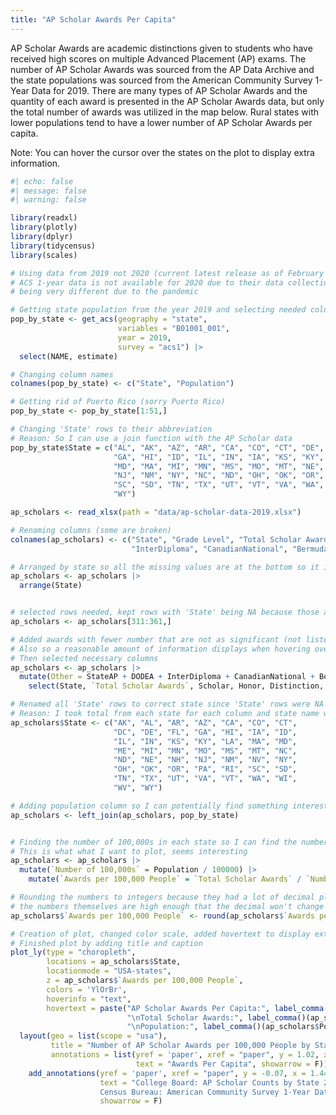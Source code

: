 ```yaml
---
title: "AP Scholar Awards Per Capita"
---
```


AP Scholar Awards are academic distinctions given to students who have received high scores on multiple Advanced Placement (AP) exams. The number of AP Scholar Awards was sourced from the AP Data Archive and the state populations was sourced from the American Community Survey 1-Year Data for 2019. There are many types of AP Scholar Awards and the quantity of each award is presented in the AP Scholar Awards data, but only the total number of awards was utilized in the map below. Rural states with lower populations tend to have a lower number of AP Scholar Awards per capita.

Note: You can hover the cursor over the states on the plot to display extra information.

```r
#| echo: false
#| message: false
#| warning: false

library(readxl)
library(plotly)
library(dplyr)
library(tidycensus)
library(scales)

# Using data from 2019 not 2020 (current latest release as of February 15, 2023 because
# ACS 1-year data is not available for 2020 due to their data collection method
# being very different due to the pandemic

# Getting state population from the year 2019 and selecting needed columns
pop_by_state <- get_acs(geography = "state",
                        variables = "B01001_001",
                        year = 2019,
                        survey = "acs1") |>
  select(NAME, estimate)

# Changing column names
colnames(pop_by_state) <- c("State", "Population")

# Getting rid of Puerto Rico (sorry Puerto Rico)
pop_by_state <- pop_by_state[1:51,]

# Changing 'State' rows to their abbreviation
# Reason: So I can use a join function with the AP Scholar data
pop_by_state$State = c("AL", "AK", "AZ", "AR", "CA", "CO", "CT", "DE", "DC", "FL",
                       "GA", "HI", "ID", "IL", "IN", "IA", "KS", "KY", "LA", "ME",
                       "MD", "MA", "MI", "MN", "MS", "MO", "MT", "NE", "NV", "NH",
                       "NJ", "NM", "NY", "NC", "ND", "OH", "OK", "OR", "PA", "RI",
                       "SC", "SD", "TN", "TX", "UT", "VT", "VA", "WA", "WV", "WI",
                       "WY")

ap_scholars <- read_xlsx(path = "data/ap-scholar-data-2019.xlsx")

# Renaming columns (some are broken)
colnames(ap_scholars) <- c("State", "Grade Level", "Total Scholar Awards", "Scholar", "Honor", "Distinction", "National", "StateAP", "DODEA",
                           "InterDiploma", "CanadianNational", "Bermuda", "InternationalAP", "CapstoneDip", "CapstoneCert")

# Arranged by state so all the missing values are at the bottom so it is easier to select the rows needed
ap_scholars <- ap_scholars |>
  arrange(State)


# selected rows needed, kept rows with 'State' being NA because those are the totals for each state
ap_scholars <- ap_scholars[311:361,]

# Added awards with fewer number that are not as significant (not listed on College Board website under AP Scholar Awards)
# Also so a reasonable amount of information displays when hovering over a state on the map plot
# Then selected necessary columns
ap_scholars <- ap_scholars |>
  mutate(Other = StateAP + DODEA + InterDiploma + CanadianNational + Bermuda + InternationalAP + CapstoneDip + CapstoneCert) |>
    select(State, `Total Scholar Awards`, Scholar, Honor, Distinction, National, Other)

# Renamed all 'State' rows to correct state since 'State' rows were NA
# Reason: I took total from each state for each column and state name was not provided in that row
ap_scholars$State <- c("AK", "AL", "AR", "AZ", "CA", "CO", "CT",
                       "DC", "DE", "FL", "GA", "HI", "IA", "ID",
                       "IL", "IN", "KS", "KY", "LA", "MA", "MD",
                       "ME", "MI", "MN", "MO", "MS", "MT", "NC",
                       "ND", "NE", "NH", "NJ", "NM", "NV", "NY",
                       "OH", "OK", "OR", "PA", "RI", "SC", "SD",
                       "TN", "TX", "UT", "VA", "VT", "WA", "WI",
                       "WV", "WY")

# Adding population column so I can potentially find something interesting o_O
ap_scholars <- left_join(ap_scholars, pop_by_state)


# Finding the number of 100,000s in each state so I can find the number of awards per 100,000 people in each state
# This is what what I want to plot, seems interesting
ap_scholars <- ap_scholars |>
  mutate(`Number of 100,000s` = Population / 100000) |>
    mutate(`Awards per 100,000 People` = `Total Scholar Awards` / `Number of 100,000s`)

# Rounding the numbers to integers because they had a lot of decimal places and
# the numbers themselves are high enough that the decimal won't change much
ap_scholars$`Awards per 100,000 People` <- round(ap_scholars$`Awards per 100,000 People`, 0)

# Creation of plot, changed color scale, added hovertext to display extra information while hovering over a state
# Finished plot by adding title and caption
plot_ly(type = "choropleth",
        locations = ap_scholars$State,
        locationmode = "USA-states",
        z = ap_scholars$`Awards per 100,000 People`,
        colors = 'YlOrBr',
        hoverinfo = "text",
        hovertext = paste("AP Scholar Awards Per Capita:", label_comma()(ap_scholars$`Awards per 100,000 People`),
                          "\nTotal Scholar Awards:", label_comma()(ap_scholars$`Total Scholar Awards`),
                          "\nPopulation:", label_comma()(ap_scholars$Population))) |>
  layout(geo = list(scope = "usa"),
         title = "Number of AP Scholar Awards per 100,000 People by State (2019)",
         annotations = list(yref = 'paper', xref = "paper", y = 1.02, x = 1.15,
                            text = "Awards Per Capita", showarrow = F)) |>
    add_annotations(yref = 'paper', xref = "paper", y = -0.07, x = 1.44,
                    text = "College Board: AP Scholar Counts by State 2019
                    Census Bureau: American Community Survey 1-Year Data (2019)                                           ",
                    showarrow = F)
```
